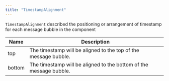 ```yaml
---
title: "TimestampAlignment"
---
```


`TimestampAlignment` described the positioning or arrangement of timestamp for each message bubble in the component

| Name   | Description                                                        |
| ------ | ------------------------------------------------------------------ |
| top    | The timestamp will be aligned to the top of the message bubble.    |
| bottom | The timestamp will be aligned to the bottom of the message bubble. |
